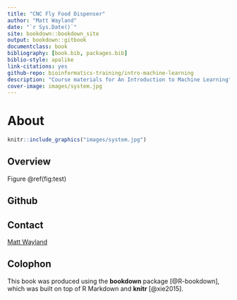 ```yaml
--- 
title: "CNC Fly Food Dispenser"
author: "Matt Wayland"
date: "`r Sys.Date()`"
site: bookdown::bookdown_site
output: bookdown::gitbook
documentclass: book
bibliography: [book.bib, packages.bib]
biblio-style: apalike
link-citations: yes
github-repo: bioinformatics-training/intro-machine-learning
description: "Course materials for An Introduction to Machine Learning"
cover-image: images/system.jpg
---
```



# About

```r
knitr::include_graphics("images/system.jpg")
```


## Overview

Figure \@ref(fig:test)



## Github


## Contact
<a href="mailto:mw283@cam.ac.uk">Matt Wayland</a>


## Colophon

This book was produced using the **bookdown** package [@R-bookdown], which was built on top of R Markdown and **knitr** [@xie2015].
